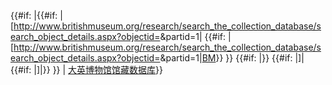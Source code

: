 {{#if: {{{1|}}}|{{#if: {{{2|}}} |[http://www.britishmuseum.org/research/search_the_collection_database/search_object_details.aspx?objectid={{{2|}}}&partid=1|<!--
else id  -->{{#if: {{{id|}}} |[http://www.britishmuseum.org/research/search_the_collection_database/search_object_details.aspx?objectid={{{id|}}}&partid=1|[http://www.britishmuseum.org/research/search_the_collection_database/search_help/museum_no__provenance_help.aspx BM]}}<!--end id-->}}<!--end 2--> {{#if: {{{1|}}}|{{{1|}}}}} <!--
if 2 -->{{#if: {{{2|}}} |]|<!--
else id  -->{{#if: {{{id|}}}|]|}}<!--end id-->}}<!--end 2-->|<!--
default-->[[大英博物馆]][http://www.britishmuseum.org/research/search_the_collection_database/search_help/museum_no__provenance_help.aspx 馆藏数据库]}}<noinclude>
{{documentation}}
<!--[[Category:British Museum templates|Db]]-->
</noinclude>